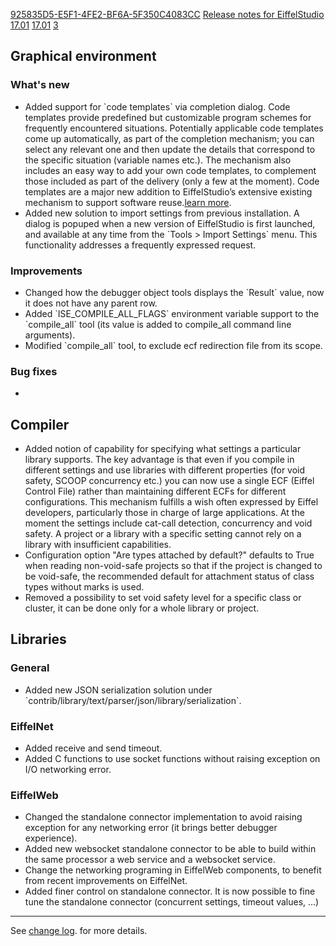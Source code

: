 [[Property:uuid|925835D5-E5F1-4FE2-BF6A-5F350C4083CC]]
[[Property:title|Release notes for EiffelStudio 17.01]]
[[Property:link_title|17.01]]
[[Property:weight|3]]

{{UnderConstruction|This page is under construction.}}

==Graphical environment==
===What's new===
* Added support for `code templates` via completion dialog. Code templates provide predefined but customizable program schemes for frequently encountered situations. Potentially applicable code templates come up automatically, as part of the completion mechanism; you can select any relevant one and then update the details that correspond to the specific situation (variable names etc.). The mechanism also includes an easy way to add your own code templates, to complement those included as part of the delivery (only a few at the moment). Code templates are a major new addition to EiffelStudio’s extensive existing mechanism to support software reuse.[https://www.eiffel.org/doc/eiffelstudio/Code%20Templates learn more].
* Added new solution to import settings from previous installation. A dialog is popuped when a new version of EiffelStudio is first launched, and available at any time from the `Tools > Import Settings` menu. This functionality addresses a frequently expressed request.

===Improvements===
* Changed how the debugger object tools displays the `Result` value, now it does not have any parent row.
* Added `ISE_COMPILE_ALL_FLAGS` environment variable support to the `compile_all` tool  (its value is added to compile_all command line arguments). 
* Modified `compile_all` tool, to exclude ecf redirection file from its scope.


===Bug fixes===
* 

==Compiler==
* Added notion of capability for specifying what settings a particular library supports. The key advantage is that even if you compile in different settings and use libraries with different properties (for void safety, SCOOP concurrency etc.) you can now use a single ECF (Eiffel Control File) rather than maintaining different ECFs for different configurations. This mechanism fulfills a wish often expressed by Eiffel developers, particularly those in charge of large applications.  At the moment the settings include cat-call detection, concurrency and void safety. A project or a library with a specific setting cannot rely on a library with insufficient capabilities.
* Configuration option "Are types attached by default?" defaults to True when reading non-void-safe projects so that if the project is changed to be void-safe, the recommended default for attachment status of class types without marks is used.
* Removed a possibility to set void safety level for a specific class or cluster, it can be done only for a whole library or project.

==Libraries==
===General===
* Added new JSON serialization solution under `contrib/library/text/parser/json/library/serialization`.

===EiffelNet===
* Added receive and send timeout.
* Added C functions to use socket functions without raising exception on I/O networking error.

===EiffelWeb===
* Changed the standalone connector implementation to avoid raising exception for any networking error (it brings better debugger experience).
* Added new websocket standalone connector to be able to build within the same processor a web service and a websocket service.
* Change the networking programing in EiffelWeb components, to benefit from recent improvements on EiffelNet. 
* Added finer control on standalone connector. It is now possible to fine tune the standalone connector (concurrent settings, timeout values, ...)

----

See [https://dev.eiffel.com/EiffelStudio_17.01_Releases change log]. for more details.